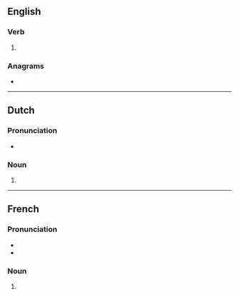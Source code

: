 {{also|allurés}}
==English==

===Verb===
{{head|en|verb form}}

# {{en-third-person singular of|allure}}

===Anagrams===
* {{anagrams|en|a=aellrsu|Laurels|laurels}}

----

==Dutch==

===Pronunciation===
* {{audio|nl|Nl-allures.ogg|Audio}}

===Noun===
{{head|nl|noun plural form}}

# {{nl-noun form of|pl|allure}}

----

==French==

===Pronunciation===
* {{audio|fr|LL-Q150 (fra)-Lyokoï-allures.wav|Audio}}
* {{rhymes|fr|yʁ}}

===Noun===
{{head|fr|noun form|g=f}}

# {{plural of|fr|allure}}